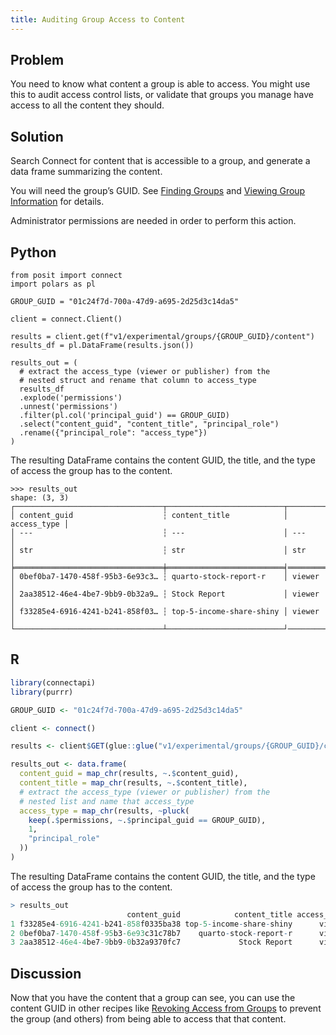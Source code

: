 ```yaml
---
title: Auditing Group Access to Content
---
```


## Problem

You need to know what content a group is able to access. You might use this to audit access control lists, or validate that groups you manage have access to all the content they should.

## Solution

Search Connect for content that is accessible to a group, and generate a data frame summarizing the content.

You will need the group's GUID. See [Finding Groups](../../03-groups/02-finding-groups/index.qmd) and [Viewing Group Information](../../03-groups/01-viewing-group-information/index.qmd) for details.

::: {.callout-note}
Administrator permissions are needed in order to perform this action.
:::

:::{.panel-tabset group="language"}

## Python

```.python
from posit import connect
import polars as pl

GROUP_GUID = "01c24f7d-700a-47d9-a695-2d25d3c14da5"

client = connect.Client()

results = client.get(f"v1/experimental/groups/{GROUP_GUID}/content")
results_df = pl.DataFrame(results.json())

results_out = (
  # extract the access_type (viewer or publisher) from the
  # nested struct and rename that column to access_type
  results_df
  .explode('permissions')
  .unnest('permissions')
  .filter(pl.col('principal_guid') == GROUP_GUID)
  .select("content_guid", "content_title", "principal_role")
  .rename({"principal_role": "access_type"})
)
```

The resulting DataFrame contains the content GUID, the title, and the type of access the group has to the content.

```.python
>>> results_out
shape: (3, 3)
┌─────────────────────────────────┬──────────────────────────┬─────────────┐
│ content_guid                    ┆ content_title            │ access_type │
│ ---                             ┆ ---                      │ ---         │
│ str                             ┆ str                      │ str         │
╞═════════════════════════════════╪══════════════════════════╡═════════════╡
│ 0bef0ba7-1470-458f-95b3-6e93c3… ┆ quarto-stock-report-r    │ viewer      │
│ 2aa38512-46e4-4be7-9bb9-0b32a9… ┆ Stock Report             │ viewer      │
│ f33285e4-6916-4241-b241-858f03… ┆ top-5-income-share-shiny │ viewer      │
└─────────────────────────────────┴──────────────────────────┘─────────────┘
```

## R

```.r
library(connectapi)
library(purrr)

GROUP_GUID <- "01c24f7d-700a-47d9-a695-2d25d3c14da5"

client <- connect()

results <- client$GET(glue::glue("v1/experimental/groups/{GROUP_GUID}/content"))

results_out <- data.frame(
  content_guid = map_chr(results, ~.$content_guid),
  content_title = map_chr(results, ~.$content_title),
  # extract the access_type (viewer or publisher) from the
  # nested list and name that access_type
  access_type = map_chr(results, ~pluck(
    keep(.$permissions, ~.$principal_guid == GROUP_GUID),
    1,
    "principal_role"
  ))
)
```

The resulting DataFrame contains the content GUID, the title, and the type of access the group has to the content.

```.r
> results_out
                          content_guid            content_title access_type
1 f33285e4-6916-4241-b241-858f0335ba38 top-5-income-share-shiny      viewer
2 0bef0ba7-1470-458f-95b3-6e93c31c78b7    quarto-stock-report-r      viewer
3 2aa38512-46e4-4be7-9bb9-0b32a9370fc7             Stock Report      viewer
```

:::

## Discussion

Now that you have the content that a group can see, you can use the content GUID in other recipes like [Revoking Access from Groups](../08-revoking-access-from-a-group/) to prevent the group (and others) from being able to access that that content.
